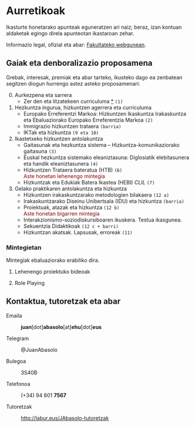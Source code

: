 # Aurretikoak {.unnumbered}

Ikasturte honetarako apunteak eguneratzen ari naiz; beraz, izan kontuan aldaketak egingo direla apunteotan ikastaroan zehar.

Informazio legal, ofizial eta abar: [Fakultateko webgunean](https://www.ehu.eus/eu/web/bilboko-hezkuntza-fakultatea/graduak/lehen-hezkuntza).

## Gaiak eta denboralizazio proposamena

Grebak, interesak, premiak eta abar tarteko, ikusteko dago ea zenbatean segitzen diogun hurrengo astez asteko proposamenari:

0.  Aurkezpena eta sarrera
    -   Zer den eta litzatekeen curriculuma [\*](../diapoak/00-Aurkezpena-24.html) `(1)`
1.  Hezkuntza ingurua, hizkuntzen agerrera eta curriculuma
    -   Europako Erreferentzi Markoa: Hizkuntzen Ikaskuntza Irakaskuntza eta Ebaluaziorako Europako Erreferentzia Markoa `(2)`
    -   Immigrazio hizkuntzen trataera `(barria)`
    -   IKTak eta hizkuntza `(9 eta 10)`
2.  Ikastetxeko hizkuntzen antolakuntza
    -   Gaitasunak eta hezkuntza sistema – Hizkuntza-komunikaziorako gaitasuna `(3)`
    -   Euskal hezkuntza sistemako eleaniztasuna: Diglosiatik elebitasunera eta handik eleaniztasunera `(4)`
    -   Hizkuntzen Trataera bateratua (HTB) `(6)`\
        [Aste honetan lehenengo mintegia]{style="color: darkred"}
    -   Hizkuntzak eta Edukiak Batera Ikastea (HEBI) *CLIL* `(7)`
3.  Gelako praktikaren antolakuntza eta hizkuntza
    -   Hizkuntzen irakaskuntzarako metodologien bilakaera `(12 a)`
    -   Irakaskuntzarako Diseinu Unibertsala (IDU) eta hizkuntza `(barria)`
    -   Proiektuak, atazak eta hizkuntza `(12 b)`\
        [Aste honetan bigarren mintegia]{style="color: darkred"}
    -   Interakzionismo-soziodiskursiboaren ikuskera. Testua ikasgunea.
    -   Sekuentzia Didaktikoak `(12 c + barri)`
    -   Hizkuntzan akatsak. Lapsusak, erroreak `(11)`

### Mintegietan

Mintegiak ebaluaziorako erabiliko dira.

1.  Lehenengo proiektuko bideoak

2.  Role Playing

## Kontaktua, tutoretzak eta abar

Emaila

:   **juan**\[dot\]**abasolo**\[at\]**ehu**\[dot\]**eus**

Telegram

:   \@JuanAbasolo

Bulegoa

:   3S40B

Telefonoa

:   (+34) 94 601 **7567**

Tutoretzak

:   <http://labur.eus/JAbasolo-tutoretzak>
